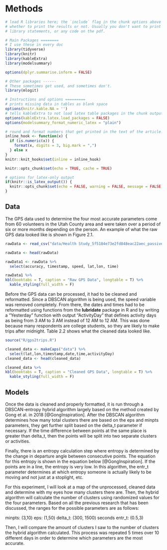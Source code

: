 # Methods

```r
# load R libraries here; the `include` flag in the chunk options above tells
# whether to print the results or not. Usually you don't want to print the
# library statements, or any code on the pdf.

# Main Packages ========
# I use these in every doc
library(tidyverse)
library(knitr)
library(kableExtra)
library(modelsummary)

options(dplyr.summarise.inform = FALSE)

# Other packages ------
# These sometimes get used, and sometimes don't.
library(mlogit)

# Instructions and options =========
# prints missing data in tables as blank space
options(knitr.kable.NA = '') 
# tells kableExtra to not load latex table packages in the chunk output
options(kableExtra.latex.load_packages = FALSE) 
options(modelsummary_format_numeric_latex = "plain")

# round and format numbers that get printed in the text of the article.
inline_hook <- function(x) {
  if (is.numeric(x)) {
    format(x, digits = 3, big.mark = ",")
  } else x
}
knitr::knit_hooks$set(inline = inline_hook)

knitr::opts_chunk$set(echo = TRUE, cache = TRUE)

# options for latex-only output
if(knitr::is_latex_output()) {
  knitr::opts_chunk$set(echo = FALSE, warning = FALSE, message = FALSE)
} 

```

## Data

The GPS data used to determine the four most accurate parameters come from 60 volunteers in
the Utah County area and were taken over a period of six or more months depending on the person. An example of what the raw GPS data looked like is shown in Figure 2.1.

```r
rawData <- read_csv("data/Health Study_5f5184e73e2fd848eac22aec_passivelocation_57.csv")

rawData <- head(rawData)

rawData1 <- rawData %>%
  select(accuracy, timestamp, speed, lat,lon, time)

rawData1 %>%
kbl(booktabs = T, caption = "Raw GPS Data", longtable = T) %>%
  kable_styling(full_width = F)

```

Before the GPS data can be processed, it had to be cleaned and reformatted. Since a DBSCAN algorithm is being used, the speed variable was removed completely. From there, the dates and times had to be reformatted using functions from the **lubridate** package in R and by writing a "Yesterday" function with output "ActivityDay" that defines activity days as being from 3 AM to 3 AM instead of 12 AM to 12 AM. This was done because many respondents are college students, so they are likely to make trips after midnight. Table 2.2 shows what the cleaned data looked like.

```r
source("R/gps2trips.R")

cleaned_data <- makeCaps("data") %>%
  select(lat,lon,timestamp,date,time,activityDay)
cleaned_data <- head(cleaned_data)

cleaned_data %>%
kbl(booktabs = T, caption = "Cleaned GPS Data", longtable = T) %>%
  kable_styling(full_width = F)

```


## Models

Once the data is cleaned and properly formatted, it is run through a DBSCAN-entropy hybrid algorithm largely based on the method created by Gong et al. in 2018 [@GongInspiration]. After the DBSCAN algorithm determines how many total clusters there are based on the eps and minpts parameters, they get further split based on the delta_t parameter if necessary. If the time difference between points at the same place is greater than delta_t, then the points will be split into two separate clusters or activities. 

Finally, there is an entropy calculation step where entropy is determined by the change in departure angle between consecutive points. The equation for this entropy is shown in the equation below [@GongInspiration]. If the points are in a line, the entropy is very low. In this algorithm, the entr_t parameter determines at which entropy someone is actually likely to be moving and not just at a stoplight, etc.

\begin{equation}
  EI_q = -\sum_{d=1}^D ((\frac{n_d}{N})ln(\frac{n_d}{N}))
\end{equation}

For this experiment, I will look at a map of the unprocessed, cleaned data and determine with my eyes how many clusters there are. Then, the hybrid algorithm will calculate the number of clusters using randomized values for the four parameters. Based on all the previous research that has been discussed, the ranges for the possible parameters are as follows:

minpts: (3,10)
eps: (1,50)
delta_t: (300, 1500) seconds
entr_t: (0.5,3)

Then, I will compare the amount of clusters I saw to the number of clusters the hybrid algorithm calculated. This process was repeated 5 times over 10 different days in order to determine which parameters are the most accurate.

